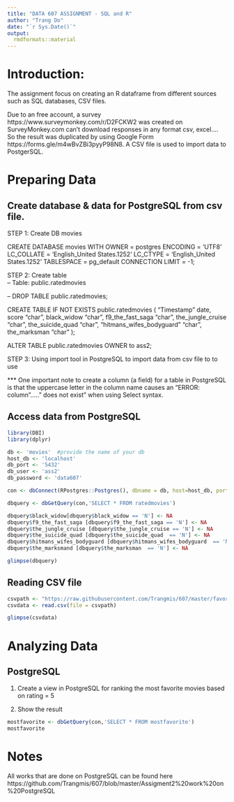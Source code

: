 ---
title: "DATA 607 ASSIGNMENT - SQL and R"
author: "Trang Do"
date: "`r Sys.Date()`"
output:
  rmdformats::material
---

# Introduction:

The assignment focus on creating an R dataframe from different sources such as SQL databases,  CSV files.

Due to an free account, a survey https://www.surveymonkey.com/r/D2FCKW2 was created on SurveyMonkey.com can't download responses in any format csv, excel.... So the result was duplicated by using Google Form https://forms.gle/m4wBvZBi3pyyP98N8. A CSV file is used to import data to PostgerSQL.

# Preparing Data
## Create database & data for PostgreSQL from csv file.

STEP 1: Create DB movies

CREATE DATABASE movies
    WITH 
    OWNER = postgres
    ENCODING = 'UTF8'
    LC_COLLATE = 'English_United States.1252'
    LC_CTYPE = 'English_United States.1252'
    TABLESPACE = pg_default
    CONNECTION LIMIT = -1;

STEP 2: Create table    
-- Table: public.ratedmovies

-- DROP TABLE public.ratedmovies;

CREATE TABLE IF NOT EXISTS public.ratedmovies
(
    "Timestamp" date,
    score "char",
    black_widow "char",
    f9_the_fast_saga "char",
    the_jungle_cruise "char",
    the_suicide_quad "char",
    "hitmans_wifes_bodyguard" "char",
    the_marksman "char"
);

ALTER TABLE public.ratedmovies
    OWNER to ass2;
 
STEP 3: Using import tool in PostgreSQL to import data from csv file to to use

*** One important note to create a column (a field) for a table in PostgreSQL is that the uppercase letter in the column name causes an "ERROR:  column "....." does not exist" when using Select syntax.

## Access data from PostgreSQL

```{r opendb-connect}
library(DBI)
library(dplyr)

db <- 'movies'  #provide the name of your db
host_db <- 'localhost'
db_port <- '5432'
db_user <- 'ass2' 
db_password <- 'data607'

con <- dbConnect(RPostgres::Postgres(), dbname = db, host=host_db, port=db_port, user=db_user, password=db_password) 

dbquery <- dbGetQuery(con,'SELECT * FROM ratedmovies')

dbquery$black_widow[dbquery$black_widow == 'N'] <- NA   
dbquery$f9_the_fast_saga [dbquery$f9_the_fast_saga == 'N'] <- NA  
dbquery$the_jungle_cruise [dbquery$the_jungle_cruise == 'N'] <- NA 
dbquery$the_suicide_quad [dbquery$the_suicide_quad  == 'N'] <- NA 
dbquery$hitmans_wifes_bodyguard [dbquery$hitmans_wifes_bodyguard  == 'N'] <- NA 
dbquery$the_marksmand [dbquery$the_marksman  == 'N'] <- NA 

glimpse(dbquery)
```
## Reading CSV file

```{r csvfile}
csvpath <- "https://raw.githubusercontent.com/Trangmis/607/master/favoritemovies.csv"
csvdata <- read.csv(file = csvpath)

glimpse(csvdata)
```

# Analyzing Data
## PostgreSQL
1. Create a view in PostgreSQL for ranking the most favorite movies based on rating = 5

2. Show the result

```{r postgresql}
mostfavorite <- dbGetQuery(con,'SELECT * FROM mostfavorite')
mostfavorite
```
# Notes
All works that are done on PostgreSQL can be found here https://github.com/Trangmis/607/blob/master/Assigment2%20work%20on%20PostgreSQL

